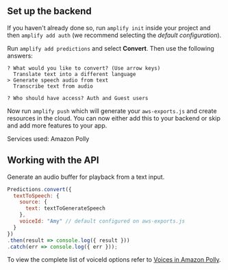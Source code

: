 ## Set up the backend

If you haven't already done so, run `amplify init` inside your project and then `amplify add auth` (we recommend selecting the *default configuration*).

Run `amplify add predictions` and select **Convert**. Then use the following answers:

```console
? What would you like to convert? (Use arrow keys)
  Translate text into a different language 
> Generate speech audio from text 
  Transcribe text from audio 
  
? Who should have access? Auth and Guest users
```

Now run `amplify push` which will generate your `aws-exports.js` and create resources in the cloud. You can now either add this to your backend or skip and add more features to your app.

Services used: Amazon Polly

## Working with the API

Generate an audio buffer for playback from a text input.

```javascript
Predictions.convert({
  textToSpeech: {
    source: {
      text: textToGenerateSpeech
    },
    voiceId: "Amy" // default configured on aws-exports.js
  }
})
.then(result => console.log({ result }))
.catch(err => console.log({ err }));
```
To view the complete list of voiceId options refer to [Voices in Amazon Polly](https://docs.aws.amazon.com/polly/latest/dg/voicelist.html).
